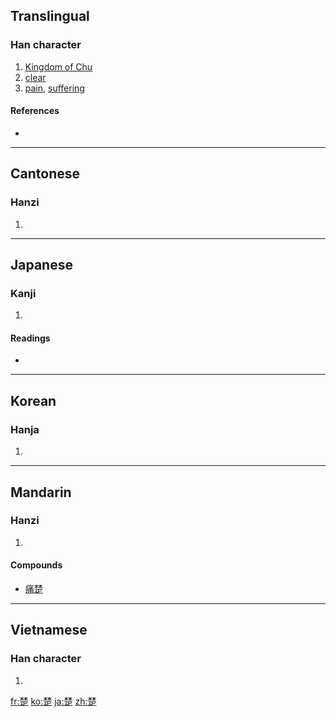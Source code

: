 {{also|椘}}
==Translingual==

===Han character===
{{Han char|rn=75|rad=木|as=09|sn=13|four=4480<sub>1</sub>|canj=木木弓卜人 (DDNYO)}}

# [[w:Kingdom of Chu|Kingdom of Chu]]
# [[clear]]
# [[pain]], [[suffering]]

====References====
* {{Han ref|kx=0539.230|dkj=15141|dj=0927.080|hdz=21244.090|uh=695A|ud=26970|bh=B7A1|bd=47009}}

----

==Cantonese==

===Hanzi===
{{yue-hanzi|jyut=|y=cho2}}

# {{defn|Cantonese|sort=木09}}

----

==Japanese==

===Kanji===
{{ja-kanji|grade=|rs=木09}}

# {{defn|Japanese}}

====Readings====
* {{ja-readings|on=[[そ]] (so)|kun=[[いばら]] (ibara), [[しもと]] (shimoto), [[すわえ]] (suwae)}}

----

==Korean==

===Hanja===
{{ko-hanja|hangeul=초|eumhun=|rv=cho|mr=ch'o|y=cho}}

# {{defn|Korean|sort=木09}}

----

==Mandarin==

===Hanzi===
{{cmn-hanzi|pin=[[chǔ]] ([[chu3]])|wg=ch'u<sup>3</sup>}}

# {{defn|Mandarin|sort=木09}}

====Compounds====
* [[痛楚]]

----

==Vietnamese==

===Han character===
{{vi-hantu|[[sở]], [[sỡ]]|rs=木09}}

# {{defn|Vietnamese|sort=木09}}

[[fr:楚]]
[[ko:楚]]
[[ja:楚]]
[[zh:楚]]